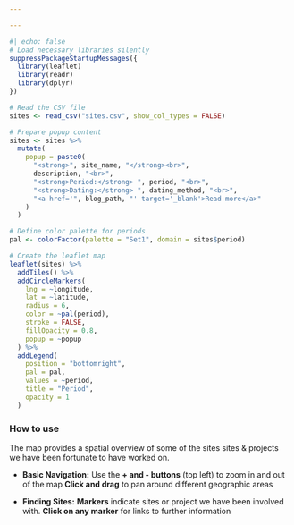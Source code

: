 ```yaml
---

---
```



```r
#| echo: false
# Load necessary libraries silently
suppressPackageStartupMessages({
  library(leaflet)
  library(readr)
  library(dplyr)
})

# Read the CSV file
sites <- read_csv("sites.csv", show_col_types = FALSE)

# Prepare popup content
sites <- sites %>%
  mutate(
    popup = paste0(
      "<strong>", site_name, "</strong><br>",
      description, "<br>",
      "<strong>Period:</strong> ", period, "<br>",
      "<strong>Dating:</strong> ", dating_method, "<br>",
      "<a href='", blog_path, "' target='_blank'>Read more</a>"
    )
  )

# Define color palette for periods
pal <- colorFactor(palette = "Set1", domain = sites$period)

# Create the leaflet map
leaflet(sites) %>%
  addTiles() %>%
  addCircleMarkers(
    lng = ~longitude,
    lat = ~latitude,
    radius = 6,
    color = ~pal(period),
    stroke = FALSE,
    fillOpacity = 0.8,
    popup = ~popup
  ) %>%
  addLegend(
    position = "bottomright",
    pal = pal,
    values = ~period,
    title = "Period",
    opacity = 1
  )
```

### How to use


The map provides a spatial overview of some of the sites sites & projects we have been fortunate to have worked on.

-   **Basic Navigation:** Use the **+ and - buttons** (top left) to zoom in and out of the map 
**Click and drag** to pan around different geographic areas

-   **Finding Sites:** **Markers** indicate  sites or project we have been involved with. **Click on any marker** for links to further information